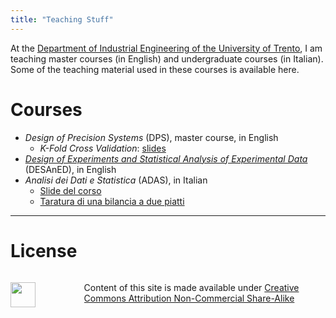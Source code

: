 ```yaml
---
title: "Teaching Stuff"
---
```


At the [Department of Industrial Engineering of the University of Trento](https://dii.unitn.it), I am teaching master courses (in English) and undergraduate courses (in Italian). Some of the teaching material used in these courses is available here.

# Courses

- *Design of Precision Systems* (DPS), master course, in English
  - *K-Fold Cross Validation*: [slides](slides/ADAS/kfold){target="_blank"}
- *[Design of Experiments and Statistical Analysis of Experimental Data](slides/DESANED/TOC.html)* (DESAnED), in English
- *Analisi dei Dati e Statistica* (ADAS), in Italian
  - [Slide del corso](slides/ADAS/TOC){target="_blank"}
  - [Taratura di una bilancia a due piatti](slides/ADAS/bilancia){target="_blank"}

---

# License

:::columns
:::{.column width=150px}
![](http://mirrors.creativecommons.org/presskit/buttons/88x31/png/by-nc-sa.eu.png){height="40"}
:::

:::{.column width=600px}
Content of this site is made available under [Creative Commons Attribution Non-Commercial Share-Alike](https://creativecommons.org/licenses/by-nc-sa/4.0/)
:::
:::